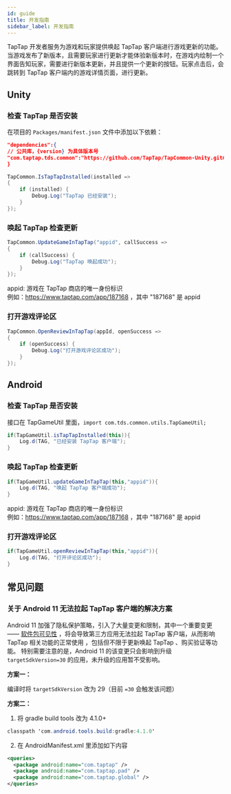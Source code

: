 ```yaml
---
id: guide
title: 开发指南
sidebar_label: 开发指南
---
```


TapTap 开发者服务为游戏和玩家提供唤起 TapTap 客户端进行游戏更新的功能。当游戏发布了新版本，且需要玩家进行更新才能体验新版本时，在游戏内绘制一个界面告知玩家，需要进行新版本更新，并且提供一个更新的按钮。玩家点击后，会跳转到 TapTap 客户端内的游戏详情页面，进行更新。

## Unity

### 检查 TapTap 是否安装

在项目的 `Packages/manifest.json` 文件中添加以下依赖：

```json
"dependencies":{
// 公共库，{version} 为具体版本号
"com.taptap.tds.common":"https://github.com/TapTap/TapCommon-Unity.git#{version}",
}
```

```cs
TapCommon.IsTapTapInstalled(installed =>
{
    if (installed) {
        Debug.Log("TapTap 已经安装");
    }
});

```




### 唤起 TapTap 检查更新

```cs
TapCommon.UpdateGameInTapTap("appid", callSuccess =>
{
    if (callSuccess) {
        Debug.Log("TapTap 唤起成功");
    }
});
```
appid: 游戏在 TapTap 商店的唯一身份标识  
例如：https://www.taptap.com/app/187168 ，其中 "187168" 是 appid


### 打开游戏评论区

```cs
TapCommon.OpenReviewInTapTap(appId, openSuccess =>
{
    if (openSuccess) {
        Debug.Log("打开游戏评论区成功");
    }
});

```

## Android

### 检查 TapTap 是否安装

接口在 TapGameUtil 里面，`import com.tds.common.utils.TapGameUtil;`

```java
if(TapGameUtil.isTapTapInstalled(this)){
    Log.d(TAG, "已经安装 TapTap 客户端");
}
```


### 唤起 TapTap 检查更新

```java
if(TapGameUtil.updateGameInTapTap(this,"appid")){
    Log.d(TAG, "唤起 TapTap 客户端成功");
}
```
appid: 游戏在 TapTap 商店的唯一身份标识  
例如：https://www.taptap.com/app/187168 ，其中 "187168" 是 appid


### 打开游戏评论区

```java
if(TapGameUtil.openReviewInTapTap(this,"appid")){
    Log.d(TAG, "打开评论区成功");
}

```

## 常见问题

### 关于 Android 11 无法拉起 TapTap 客户端的解决方案

Android 11 加强了隐私保护策略，引入了大量变更和限制，其中一个重要变更 —— [软件包可见性](https://developer.android.com/about/versions/11/privacy/package-visibility) ，将会导致第三方应用无法拉起 TapTap 客户端，从而影响 TapTap 相关功能的正常使用 ，包括但不限于更新唤起 TapTap 、购买验证等功能。
特别需要注意的是，Android 11 的该变更只会影响到升级 `targetSdkVersion=30` 的应用，未升级的应用暂不受影响。

**方案一：**

编译时将 `targetSdkVersion` 改为 29（目前 `=30` 会触发该问题）

**方案二：**

1. 将 gradle build tools 改为 4.1.0+
```java
classpath 'com.android.tools.build:gradle:4.1.0'
```

2. 在 AndroidManifest.xml 里添加如下内容
```xml
<queries>
  <package android:name="com.taptap" />
  <package android:name="com.taptap.pad" />
  <package android:name="com.taptap.global" />
</queries>
```